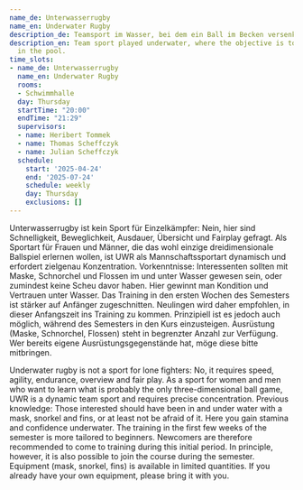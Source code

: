 ```yaml
---
name_de: Unterwasserrugby
name_en: Underwater Rugby
description_de: Teamsport im Wasser, bei dem ein Ball im Becken versenkt werden muss.
description_en: Team sport played underwater, where the objective is to sink a ball
  in the pool.
time_slots:
- name_de: Unterwasserrugby
  name_en: Underwater Rugby
  rooms:
  - Schwimmhalle
  day: Thursday
  startTime: "20:00"
  endTime: "21:29"
  supervisors:
  - name: Heribert Tommek
  - name: Thomas Scheffczyk
  - name: Julian Scheffczyk
  schedule:
    start: '2025-04-24'
    end: '2025-07-24'
    schedule: weekly
    day: Thursday
    exclusions: []
---
```


<Locale value="de">
 

 Unterwasserrugby ist kein Sport für Einzelkämpfer: Nein, hier sind
Schnelligkeit, Beweglichkeit, Ausdauer, Übersicht und Fairplay gefragt. Als
Sportart für Frauen und Männer, die das wohl einzige dreidimensionale Ballspiel
erlernen wollen, ist UWR als Mannschaftssportart dynamisch und erfordert
zielgenau Konzentration. Vorkenntnisse: Interessenten sollten mit Maske,
Schnorchel und Flossen im und unter Wasser gewesen sein, oder zumindest keine
Scheu davor haben. Hier gewinnt man Kondition und Vertrauen unter Wasser. Das
Training in den ersten Wochen des Semesters ist stärker auf Anfänger
zugeschnitten. Neulingen wird daher empfohlen, in dieser Anfangszeit ins
Training zu kommen. Prinzipiell ist es jedoch auch möglich, während des
Semesters in den Kurs einzusteigen. Ausrüstung (Maske, Schnorchel, Flossen)
steht in begrenzter Anzahl zur Verfügung. Wer bereits eigene
Ausrüstungsgegenstände hat, möge diese bitte mitbringen.

</Locale>
<Locale value="en">
 

 Underwater rugby is not a sport for lone fighters: No, it requires speed,
agility, endurance, overview and fair play. As a sport for women and men who
want to learn what is probably the only three-dimensional ball game, UWR is a
dynamic team sport and requires precise concentration. Previous knowledge: Those
interested should have been in and under water with a mask, snorkel and fins, or
at least not be afraid of it. Here you gain stamina and confidence underwater.
The training in the first few weeks of the semester is more tailored to
beginners. Newcomers are therefore recommended to come to training during this
initial period. In principle, however, it is also possible to join the course
during the semester. Equipment (mask, snorkel, fins) is available in limited
quantities. If you already have your own equipment, please bring it with you.

</Locale>
